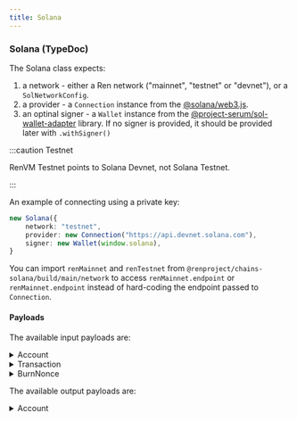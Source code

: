 ```yaml
---
title: Solana
---
```



<DocTag type={DocType.Reference} />

### Solana <TypeDoc name="Solana">(TypeDoc)</TypeDoc>

The Solana class expects:

1. a network - either a Ren network ("mainnet", "testnet" or "devnet"), or a `SolNetworkConfig`.
2. a provider - a `Connection` instance from the [@solana/web3.js](https://npmjs.org/package/@solana/web3.js).
3. an optinal signer - a `Wallet` instance from the [@project-serum/sol-wallet-adapter](https://npmjs.org/package/@project-serum/sol-wallet-adapter) library. If no signer is provided, it should be provided later with `.withSigner()`

:::caution Testnet

RenVM Testnet points to Solana Devnet, not Solana Testnet.

:::

An example of connecting using a private key:

```ts
new Solana({
    network: "testnet",
    provider: new Connection("https://api.devnet.solana.com"),
    signer: new Wallet(window.solana),
}
```

You can import `renMainnet` and `renTestnet` from `@renproject/chains-solana/build/main/network` to access `renMainnet.endpoint` or `renMainnet.endpoint` instead of hard-coding the endpoint passed to `Connection`.

#### Payloads

The available input payloads are:

<details><summary>Account</summary>

<TypeDoc name="Solana.Account">solana.Account</TypeDoc> allows you to specify the
user's connected address as the recipient for a mint or release.

```tsx
renJS.gateway({
    asset: "BTC",
    from: ethereum.Account({ amount: "0.1", convertUnit: true }),
    ...
})
```

Required parameters:

-   `amount` - the asset amount to lock or burn

Optional parameters:

-   `convertUnit` - convert the `amount` to the chain's smallest unit.

</details>

<details><summary>Transaction</summary>

<TypeDoc name="Solana.Transaction">solana.Transaction</TypeDoc> allows you to specify
an existing Solana transaction as the input.

The transaction should be of type <code>Partial<<TypeDoc name="ChainTransaction" />></code>, with at least one of the `txid` or `txidFormatted` is defined.

```tsx
renJS.gateway({
    asset: "BTC",
    from: ethereum.Transaction({
      // The transaction's hash in the usual Solana hex encoding.
      txidFormatted: "3mabcf8...",
    }),
    ...
})
```

</details>

<details><summary>BurnNonce</summary>

<TypeDoc name="Solana.BurnNonce">solana.BurnNonce</TypeDoc> allows you to provide
a burn nonce - this can be used as an alternative to solana.Transaction.
<br />
<br />

```tsx
renJS.gateway({
    asset: "BTC",
    from: ethereum.BurnNonce(100),
    ...
})
```

</details>

The available output payloads are:

<details><summary>Account</summary>

<TypeDoc name="Solana.Account">solana.Account</TypeDoc> allows you to specify the
user's account as the recipient of the minted or released funds.
<br />
<br />

```tsx
renJS.gateway({
    asset: "BTC",
    ...
    to: solana.Account(),
})
```

</details>
